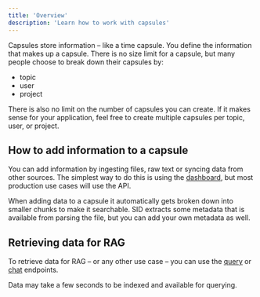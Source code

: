 ```yaml
---
title: 'Overview'
description: 'Learn how to work with capsules'
---
```

Capsules store information – like a time capsule.
You define the information that makes up a capsule.
There is no size limit for a capsule,
but many people choose to break down their capsules by:
- topic
- user
- project

There is also no limit on the number of capsules you can create.
If it makes sense for your application, feel free to create multiple capsules per topic, user, or project.

## How to add information to a capsule
You can add information by ingesting files, raw text or syncing data from other sources.
The simplest way to do this is using the [dashboard](https://dashboard.sid.ai), but most production use cases will use the API.

When adding data to a capsule it automatically gets broken down into smaller chunks
to make it searchable. SID extracts some metadata that is available from parsing the file, but you can add your own metadata as well.

## Retrieving data for RAG
To retrieve data for RAG – or any other use case – you can use the [query](/api-reference/query/query-capsule) or [chat](/api-reference/chat/chat-with-a-capsule) endpoints.

<Info>Data may take a few seconds to be indexed and available for querying.</Info>

